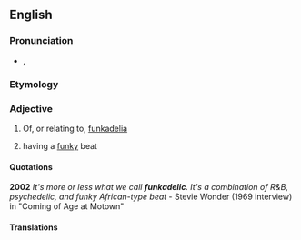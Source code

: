 ==English==

===Pronunciation===
* {{enPR|fŭngk'ə-dĕlʹĭk}}, {{IPA|/ˌfʌŋkəˈdɛlɪk/|lang=en}}

===Etymology===
{{blend|funk|psychedelic|lang=en}}

===Adjective===
{{head|en|adjective}}

# {{context|music|lang=en}} Of, or relating to, [[funkadelia]]
# {{context|music|slang|lang=en}} having a [[funky]] beat

====Quotations====
'''2002''' ''It's more or less what we call '''funkadelic'''. It's a combination of R&B, psychedelic, and funky African-type beat'' - Stevie Wonder (1969 interview) in "Coming of Age at Motown"

<!--unlikely to be correct

====Related terms====
* [[funkadelicacy]]
* [[funkadelicate]]
-->

====Translations====
{{trans-top|music slang having a funky beat}}
{{trans-mid}}
{{trans-bottom}}